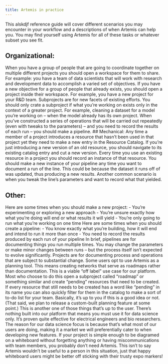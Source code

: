 ```yaml
---
title: Artemis in practice
---
```

This alskdjf reference guide will cover different scenarios you may encounter in your workflow and a descriptions of when Artemis can help you. You may find yourself using Artemis for all of these tasks or whatever subset you see fit.
## Organizational: 
<Accordion title="When should I open a workspace?">
When you have a group of people that are going to coordinate together on multiple different projects you should open a workspace for them to share. For example: you have a team of data scientists that will work with research and development data to accomplish a varied set of objectives.
</Accordion>
<Accordion title=" When should I open a project?">
If you have a new objective for a group of people that already exists, you should open a project inside their workspace. For example, you have a new project for your R&D team. 
</Accordion>
<Accordion title="When should I open a subproject?">
Subprojects are for new facets of existing efforts. You should only crate a subproject if what you’re working on exists only in the context of a greater project. For example, cleaning a dataset for a model you’re working on – when the model already has its own project.
</Accordion>
<Accordion title="When should I open a pipeline?">
When you’ve constructed a series of operations that will be carried out repeatedly (even with tweaks to the parameters) – and you need to record the results of each run – you should make a pipeline. 
</Accordion>
## Mechanical:
<Accordion title="When should I create a resource?">
Any time a member of a project introduces a resource that hasn’t been used in that project yet they need to make a new entry in the Resource Catalog. If you’re just introducing a new version of an old resource, you should navigate to its existing catalog entry and cut a new version.
</Accordion>
<Accordion title="When should I create an instance?">
Every time you use an existing resource in a project you should record an instance of that resource.
</Accordion>

<Accordion title="When should I make a new instance of my pipeline?">
You should make a new instance of your pipeline any time you want to document a run of the line. This could be because the dataset it runs off of was updated, thus producing a new results. Another common scenario is when you tweak the line’s parameters and want to record what that yielded. 
</Accordion>

## Other:
<Accordion title="Pipeline or project?">
Here are some times when you should make a new project: 
- You’re experimenting or exploring a new approach
- You’re unsure exactly how what you’re doing will end or what results it will yield 
- You’re only going to run what you’re working on one time 
Here are some times when you should create a pipeline: 
- You know exactly what you’re building, how it will end and intend to run it more than once 
- You need to record the results produced by each run of your pipeline
In brief, pipelines are for documenting things you run multiple times. You may change the parameters or make minor changes between runs – but the process itself isn’t expected to evolve significantly. Projects are for documenting process and operations that are subject to substantial change. 
</Accordion>
<Accordion title="Artemis as a planning tool?">
Some users opt to use Artemis as a planning tool. This means creating networks that serve as roadmaps rather than documentation. This is a viable “off label” use case for our platform. Most who choose to do this open a subproject called “roadmap” or something similar and create “pending” resources that need to be created. If every resource that still needs to be created has a word like “pending” in its name you can also quickly filter for them in the catalog to make a sort of to-do list for your team. 
Basically, it’s up to you if this is a good idea or not. (That said, we plan to release a custom-built planning feature at some point.)
</Accordion>
<Accordion title="Using Artemis outside data science?">
This is another one of those things that’s up to the user. There’s nothing built into our platform that means you must use it for data science only. It’s proven quite effective for electrical engineers and bio researchers. The reason for our data science focus is because that’s what most of our users are doing, making it a market we will preferentially cater to when developing new features.
</Accordion>
<Accordion title="When should I not use Artemis?">
If your project is simple enough to be diagramed on a whiteboard without forgetting anything or having miscommunications with team members, you probably don’t need Artemis. This isn’t to say Artemis wouldn’t be useful to a person in this situation, just that happy whiteboard users might be better off sticking with their trusty expo markers!
</Accordion>
